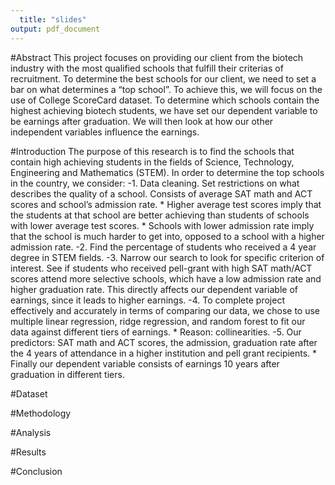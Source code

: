 ```yaml
---
  title: "slides"
output: pdf_document
---
```

#Abstract
This project focuses on providing our client from the biotech industry with the most qualified schools that fulfill their criterias of recruitment. To determine the best schools for our client, we need to set a bar on what determines a "top school". To achieve this, we will focus on the use of College ScoreCard dataset. To determine which schools contain the highest achieving biotech students, we have set our dependent variable to be earnings after graduation. We will then look at how our other independent variables influence the earnings.

#Introduction
The purpose of this research is to find the schools that contain high achieving students in the fields of Science, Technology, Engineering and Mathematics (STEM). In order to determine the top schools in the country, we consider:
-1. Data cleaning. Set restrictions on what describes the quality of a school. Consists of average SAT math and ACT scores and school’s admission rate. 
  * Higher average test scores imply that the students at that school are better achieving than students of schools with lower average test scores. 
  * Schools with lower admission rate imply that the school is much harder to get into, opposed to a school with a higher admission rate.
-2. Find the percentage of students who received a 4 year degree in STEM fields. 
-3. Narrow our search to look for specific criterion of interest. See if students who received pell-grant with high SAT math/ACT scores attend more selective schools, which have a low admission rate and higher graduation rate. This directly affects our dependent variable of earnings, since it leads to higher earnings. 
-4. To complete project effectively and accurately in terms of comparing our data, we chose to use multiple linear regression, ridge regression, and random forest to fit our data against different tiers of earnings. 
  * Reason: collinearities. 
-5. Our predictors: SAT math and ACT scores, the admission, graduation rate after the 4 years of attendance in a higher institution and pell grant recipients. 
  * Finally our dependent variable consists of earnings 10 years after graduation in different tiers.


#Dataset


#Methodology

#Analysis

#Results

#Conclusion 